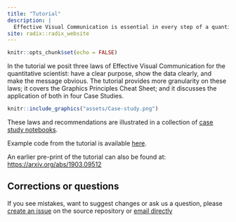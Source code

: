 ```yaml
---
title: "Tutorial"
description: |
  Effective Visual Communication is essential in every step of a quantitative workflow, from scoping to execution and communicating results and conclusions. The goal of the tutorial is to convey this competency. 
site: radix::radix_website
---
```


```r
knitr::opts_chunk$set(echo = FALSE)
```

In the tutorial we posit three laws of Effective Visual Communication for the quantitative scientist: have a clear purpose, show the data clearly, and make the message obvious. The tutorial provides more granularity on these laws; it covers the Graphics Principles Cheat Sheet; and it discusses the application of both in four Case Studies.

```r
knitr::include_graphics("assets/Case-study.png")
```

These laws and recommendations are illustrated in a collection of [case study notebooks](https://graphicsprinciples.github.io/tutorial-case-studies).

Example code from the tutorial is available [here](https://github.com/GraphicsPrinciples/tutorial-viz-com). 

An earlier pre-print of the tutorial can also be found at: [https://arxiv.org/abs/1903.09512](https://arxiv.org/abs/1903.09512) 

## Corrections or questions {.appendix}

If you see mistakes, want to suggest changes or ask us a question, please [create an issue](https://github.com/GraphicsPrinciples/GraphicsPrinciples.github.io/issues) on the source repository or [email directly](mailto:bailliem@gmail.com)
